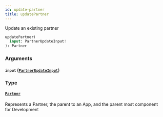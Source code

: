 ```yaml
---
id: update-partner
title: updatePartner
---
```


Update an existing partner

```graphql
updatePartner(
  input: PartnerUpdateInput!
): Partner

```

### Arguments

#### `input` ([`PartnerUpdateInput`](/developers/shared-apis/adminidentity-api/graphql/reference/inputs/partner-update-input))

### Type

#### [`Partner`](/developers/shared-apis/adminidentity-api/graphql/reference/objects/partner)

Represents a Partner, the parent to an App, and the parent most component for Development

